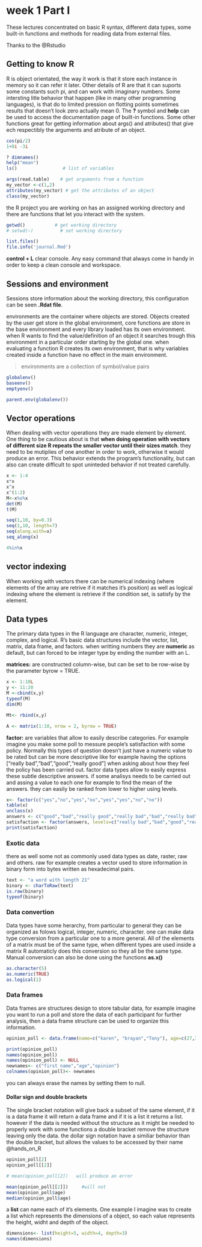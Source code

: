 # week 1 Part I
These lectures concentrated on basic R syntax, different data types, some built-in functions and methods for reading data from external files.   

Thanks to the @Rstudio

## Getting to know R
R is object orientated, the way it work is that it store each instance in memory so it can refer it later. Other details of R are that it can suports some constants such pi, and can work with imaginary numbers. Some intersting litle behavior that happen (like in many other programming languages), is that do to limited pression on flotting points sometimes results that doesn't look zero  actually mean 0. The __?__ symbol and __help__ can be used to access the documentation page of built-in functions. Some other functions great for getting information about args() and atributes() that give ech respectibly the arguments and atribute of an object.

```r
cos(pi/2)
1+0i -3i

? dimnames()
help("mean")
ls()                 # list of variables

args(read.table)    # get arguments from a function
my_vector <-c(1,2)
attributes(my_vector) # get the attributes of an object
class(my_vector)
```


the R project you are working on has an assigned working directory and there are functions that let you interact with the system. 
```r
getwd()           # get working directory
# setwd(~)          # set working directory

list.files()
file.info('journal.Rmd')

```

__control + L__ clear console. Any easy command that always come in handy in order to keep a clean console and workspace.


## Sessions and environment
Sessions store information about the working directory, this configuration can be seen __.Rdat file__.

environments are the container where objects are stored. Objects created by the user get store in the global environment, core functions are store in the base environment and every library loaded has its own environment. when R wants to find the value/definition of an object it searches trough this environment in a particular order starting by the global one. when evaluating a function R creates its own environment, that is why variables created inside a function have no effect in the main environment.

> environments are a collection of symbol/value pairs

```r
globalenv()
baseenv()
emptyenv()

parent.env(globalenv())
```

## Vector operations
When dealing with vector operations they are made element by element. One thing to be cautious about is that __when doing operation with vectors of different size R repeats the smaller vector until their sizes match__. they need to be mutiplies of one another in order to work, otherwise it would produce an error. This behavior extends the program's functionality, but can also can create difficult to spot uninteded behavior if not treated carefully. 

```r
x <- 1:4
x*x
x^x
x^(1:2)
M<-x%o%x
det(M)
t(M)

seq(1,10, by=0.3)
seq(1,10, length=7)
seq(along.with=x)
seq_along(x)

4%in%x

```

## vector indexing 
When working with vectors there can be numerical indexing (where elements of the array are retrive if it matches it's position) as well as logical indexing where the element is retrieve if the condition set, is satisfy by the element.

## Data types
The primary data types in the R language are character, numeric, integer, complex, and logical. R's basic data structures include the vector, list, matrix, data frame, and factors. when writting numbers they are __numeric__ as default, but can forced to be integer type by ending the number with an L.

__matrices:__ are constructed column-wise, but can be set to be row-wise by the parameter byrow = TRUE.

```r

x <- 1:10L
y <- 11:20
M <-cbind(x,y)
typeof(M)
dim(M)

Mt<- rbind(x,y)

A <- matrix(1:10, nrow = 2, byrow = TRUE)

```

__factor:__ are variables that allow to easily describe categories. For example imagine you make some poll to messure people's satisfaction with some policy. Normally this types of question doesn't just have a numeric value to be rated but can be more descriptive like for example having the options ["really bad","bad","good","really good"] when  asking about how they feel the policy has been carried out. factor data types allow to easily express these subtle descriptive answers. if some analisys needs to be carried out and assing a value to each one for example to find the mean of the answers. they can easily be ranked from lower to higher using levels. 

```r
x<- factor(c("yes","no","yes","no","yes","yes","no","no"))
table(x)
unclass(x)
answers <- c("good","bad","really good","really bad","bad","really bad","good")
satisfaction <- factor(answers, levels=c("really bad","bad","good","really good"))
print(satisfaction)
```



### Exotic data 
there as well some not as commonly used data types as date, raster, raw and others. raw for example creates a vector used to store information in binary form into bytes written as hexadecimal pairs. 

```r
text <- "a word with length 21"
binary <- charToRaw(text)
is.raw(binary)
typeof(binary)

```



### Data convertion 

Data types have some herarchy, from particular to general they can be organized as folows logical, integer, numeric, character. one can make data type conversion from a particular one to a more general. All of the elements of a matrix must be of the same type, when different types are used inside a matrix R automaticly does this conversion so they all be the same type. Manual conversion can also be done using the functions __as.x()__ 

```r

as.character(5)
as.numeric(TRUE)
as.logical(1)

```

### Data frames
Data frames are structures design to store tabular data, for example imagine you want to run a poll and store the data of each participant for further analysis, then a data frame structure can be used to organize this information.

```r
opinion_poll <- data.frame(name=c("karen", "brayan","Tony"), age=c(27,36,38),opinion=c("agree","disagree","agree"))

print(opinion_poll)
names(opinion_poll)
names(opinion_poll) <- NULL
newnames<- c("first name","age","opinion")
colnames(opinion_poll)<- newnames

```

 you can always erase the names by setting them to null. 
 
#### Dollar sign and double brackets 
The single bracket notation will give back a subset of the same element, if it is a data frame it will return a data frame and if it is a list it returns a list. however if the data is needed without the structure as it might be needed to properly work with some functions a double bracket remove the structure leaving only the data. the dollar sign notation have a similiar behavior than the double bracket, but allows the values to be accessed by their name  @hands_on_R


```r
opinion_poll[2]
opinion_poll[[2]]

# mean(opinion_poll[2])   will produce an error

mean(opinion_poll[[2]])     #will not 
mean(opinion_poll$age)
median(opinion_poll$age)
```

 
a __list__ can name each of it's elements. One example I imagine was to create a list which represents the dimensions of a object, so each value represents the height, widht and depth of the object.
```r
dimensions<- list(height=5, width=4, depth=3)
names(dimensions)
```


